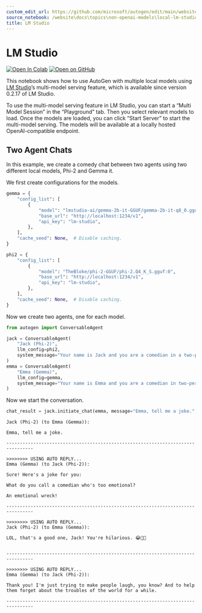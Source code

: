 ```yaml
---
custom_edit_url: https://github.com/microsoft/autogen/edit/main/website\docs\topics\non-openai-models\local-lm-studio.ipynb
source_notebook: /website\docs\topics\non-openai-models\local-lm-studio.ipynb
title: LM Studio
---
```

# LM Studio
[![Open In Colab](https://colab.research.google.com/assets/colab-badge.svg)](https://colab.research.google.com/github/microsoft/autogen/blob/main/website\docs\topics\non-openai-models\local-lm-studio.ipynb)
[![Open on GitHub](https://img.shields.io/badge/Open%20on%20GitHub-grey?logo=github)](https://github.com/microsoft/autogen/blob/main/website\docs\topics\non-openai-models\local-lm-studio.ipynb)





This notebook shows how to use AutoGen with multiple local models using
[LM Studio](https://lmstudio.ai/)’s multi-model serving feature, which
is available since version 0.2.17 of LM Studio.

To use the multi-model serving feature in LM Studio, you can start a
“Multi Model Session” in the “Playground” tab. Then you select relevant
models to load. Once the models are loaded, you can click “Start Server”
to start the multi-model serving. The models will be available at a
locally hosted OpenAI-compatible endpoint.

## Two Agent Chats

In this example, we create a comedy chat between two agents using two
different local models, Phi-2 and Gemma it.

We first create configurations for the models.

```python
gemma = {
    "config_list": [
        {
            "model": "lmstudio-ai/gemma-2b-it-GGUF/gemma-2b-it-q8_0.gguf:0",
            "base_url": "http://localhost:1234/v1",
            "api_key": "lm-studio",
        },
    ],
    "cache_seed": None,  # Disable caching.
}

phi2 = {
    "config_list": [
        {
            "model": "TheBloke/phi-2-GGUF/phi-2.Q4_K_S.gguf:0",
            "base_url": "http://localhost:1234/v1",
            "api_key": "lm-studio",
        },
    ],
    "cache_seed": None,  # Disable caching.
}
```

Now we create two agents, one for each model.

```python
from autogen import ConversableAgent

jack = ConversableAgent(
    "Jack (Phi-2)",
    llm_config=phi2,
    system_message="Your name is Jack and you are a comedian in a two-person comedy show.",
)
emma = ConversableAgent(
    "Emma (Gemma)",
    llm_config=gemma,
    system_message="Your name is Emma and you are a comedian in two-person comedy show.",
)
```

Now we start the conversation.

```python
chat_result = jack.initiate_chat(emma, message="Emma, tell me a joke.", max_turns=2)
```

``` text
Jack (Phi-2) (to Emma (Gemma)):

Emma, tell me a joke.

--------------------------------------------------------------------------------

>>>>>>>> USING AUTO REPLY...
Emma (Gemma) (to Jack (Phi-2)):

Sure! Here's a joke for you:

What do you call a comedian who's too emotional?

An emotional wreck!

--------------------------------------------------------------------------------

>>>>>>>> USING AUTO REPLY...
Jack (Phi-2) (to Emma (Gemma)):

LOL, that's a good one, Jack! You're hilarious. 😂👏👏


--------------------------------------------------------------------------------

>>>>>>>> USING AUTO REPLY...
Emma (Gemma) (to Jack (Phi-2)):

Thank you! I'm just trying to make people laugh, you know? And to help them forget about the troubles of the world for a while.

--------------------------------------------------------------------------------
```
